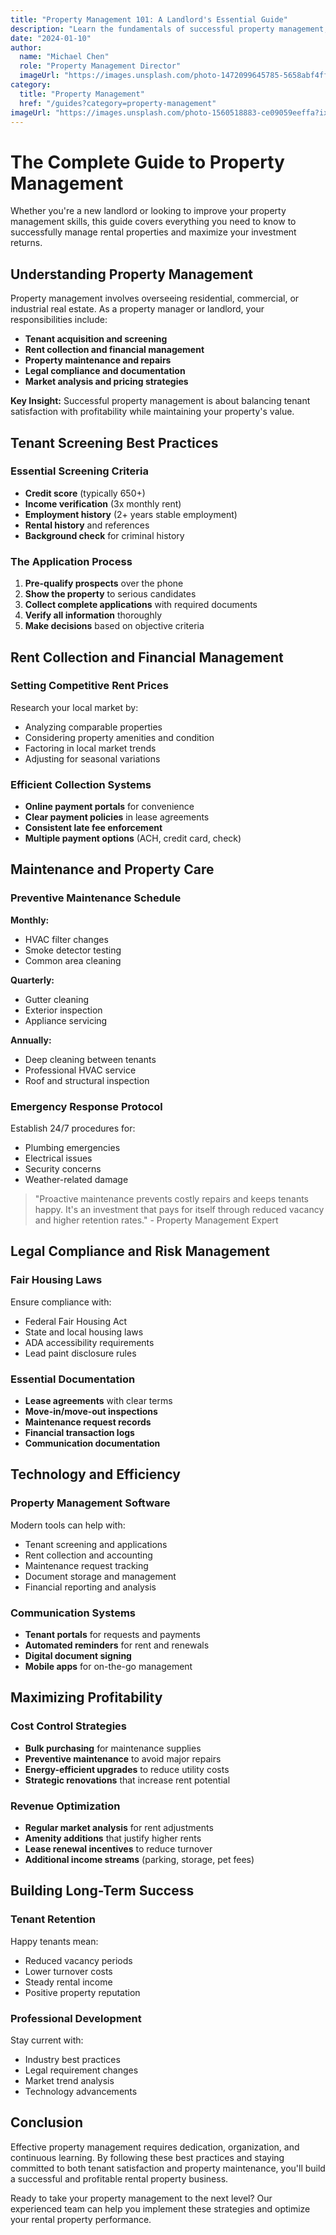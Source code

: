 ```yaml
---
title: "Property Management 101: A Landlord's Essential Guide"
description: "Learn the fundamentals of successful property management, from tenant screening to maintenance coordination."
date: "2024-01-10"
author:
  name: "Michael Chen"
  role: "Property Management Director"
  imageUrl: "https://images.unsplash.com/photo-1472099645785-5658abf4ff4e?ixlib=rb-4.0.3&ixid=M3wxMjA3fDB8MHxwaG90by1wYWdlfHx8fGVufDB8fHx8fA%3D%3D&auto=format&fit=crop&w=687&q=80"
category:
  title: "Property Management"
  href: "/guides?category=property-management"
imageUrl: "https://images.unsplash.com/photo-1560518883-ce09059eeffa?ixlib=rb-4.0.3&ixid=M3wxMjA3fDB8MHxwaG90by1wYWdlfHx8fGVufDB8fHx8fA%3D%3D&auto=format&fit=crop&w=1000&q=80"
---
```


# The Complete Guide to Property Management

Whether you're a new landlord or looking to improve your property management skills, this guide covers everything you need to know to successfully manage rental properties and maximize your investment returns.

## Understanding Property Management

Property management involves overseeing residential, commercial, or industrial real estate. As a property manager or landlord, your responsibilities include:

- **Tenant acquisition and screening**
- **Rent collection and financial management**
- **Property maintenance and repairs**
- **Legal compliance and documentation**
- **Market analysis and pricing strategies**

<CheckCircleIcon />

**Key Insight:** Successful property management is about balancing tenant satisfaction with profitability while maintaining your property's value.

## Tenant Screening Best Practices

### Essential Screening Criteria

- **Credit score** (typically 650+)
- **Income verification** (3x monthly rent)
- **Employment history** (2+ years stable employment)
- **Rental history** and references
- **Background check** for criminal history

### The Application Process

1. **Pre-qualify prospects** over the phone
2. **Show the property** to serious candidates
3. **Collect complete applications** with required documents
4. **Verify all information** thoroughly
5. **Make decisions** based on objective criteria

## Rent Collection and Financial Management

### Setting Competitive Rent Prices

Research your local market by:
- Analyzing comparable properties
- Considering property amenities and condition
- Factoring in local market trends
- Adjusting for seasonal variations

### Efficient Collection Systems

- **Online payment portals** for convenience
- **Clear payment policies** in lease agreements
- **Consistent late fee enforcement**
- **Multiple payment options** (ACH, credit card, check)

## Maintenance and Property Care

### Preventive Maintenance Schedule

**Monthly:**
- HVAC filter changes
- Smoke detector testing
- Common area cleaning

**Quarterly:**
- Gutter cleaning
- Exterior inspection
- Appliance servicing

**Annually:**
- Deep cleaning between tenants
- Professional HVAC service
- Roof and structural inspection

### Emergency Response Protocol

Establish 24/7 procedures for:
- Plumbing emergencies
- Electrical issues
- Security concerns
- Weather-related damage

> "Proactive maintenance prevents costly repairs and keeps tenants happy. It's an investment that pays for itself through reduced vacancy and higher retention rates." - Property Management Expert

## Legal Compliance and Risk Management

### Fair Housing Laws

Ensure compliance with:
- Federal Fair Housing Act
- State and local housing laws
- ADA accessibility requirements
- Lead paint disclosure rules

### Essential Documentation

- **Lease agreements** with clear terms
- **Move-in/move-out inspections**
- **Maintenance request records**
- **Financial transaction logs**
- **Communication documentation**

## Technology and Efficiency

### Property Management Software

Modern tools can help with:
- Tenant screening and applications
- Rent collection and accounting
- Maintenance request tracking
- Document storage and management
- Financial reporting and analysis

### Communication Systems

- **Tenant portals** for requests and payments
- **Automated reminders** for rent and renewals
- **Digital document signing**
- **Mobile apps** for on-the-go management

## Maximizing Profitability

### Cost Control Strategies

- **Bulk purchasing** for maintenance supplies
- **Preventive maintenance** to avoid major repairs
- **Energy-efficient upgrades** to reduce utility costs
- **Strategic renovations** that increase rent potential

### Revenue Optimization

- **Regular market analysis** for rent adjustments
- **Amenity additions** that justify higher rents
- **Lease renewal incentives** to reduce turnover
- **Additional income streams** (parking, storage, pet fees)

## Building Long-Term Success

### Tenant Retention

Happy tenants mean:
- Reduced vacancy periods
- Lower turnover costs
- Steady rental income
- Positive property reputation

### Professional Development

Stay current with:
- Industry best practices
- Legal requirement changes
- Market trend analysis
- Technology advancements

## Conclusion

Effective property management requires dedication, organization, and continuous learning. By following these best practices and staying committed to both tenant satisfaction and property maintenance, you'll build a successful and profitable rental property business.

Ready to take your property management to the next level? Our experienced team can help you implement these strategies and optimize your rental property performance.
